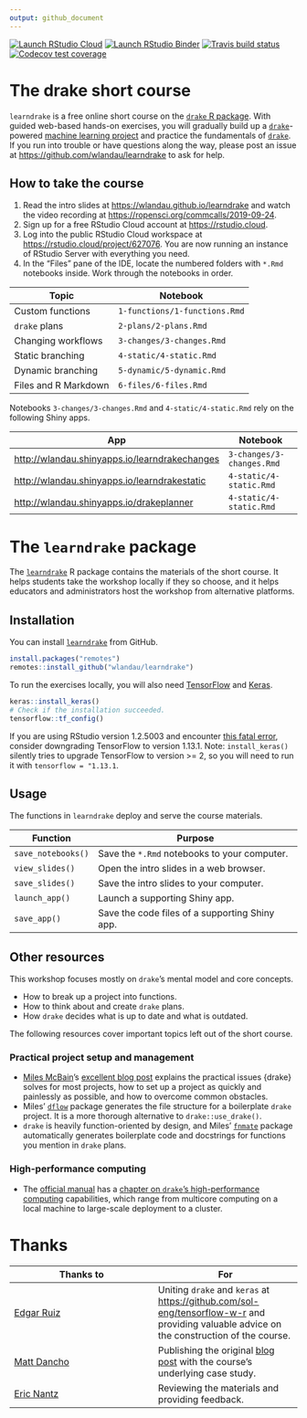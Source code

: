 ```yaml
---
output: github_document
---
```


[![Launch RStudio Cloud](https://img.shields.io/badge/RStudio-Cloud-blue)](https://rstudio.cloud/project/627076)
[![Launch RStudio Binder](http://mybinder.org/badge_logo.svg)](https://mybinder.org/v2/gh/wlandau/learndrake/binder?urlpath=rstudio)
[![Travis build status](https://travis-ci.org/wlandau/learndrake.svg?branch=master)](https://travis-ci.org/wlandau/learndrake)
[![Codecov test coverage](https://codecov.io/gh/wlandau/learndrake/branch/master/graph/badge.svg)](https://codecov.io/gh/wlandau/learndrake?branch=master)

# The drake short course

`learndrake` is a free online short course on the [`drake` R package](https://github.com/ropensci/drake). With guided web-based hands-on exercises, you will gradually build up a [`drake`](https://github.com/ropensci/drake)-powered [machine learning project](https://blogs.rstudio.com/tensorflow/posts/2018-01-11-keras-customer-churn/) and practice the fundamentals of  [`drake`](https://github.com/ropensci/drake). If you run into trouble or have questions along the way, please post an issue at <https://github.com/wlandau/learndrake> to ask for help.

## How to take the course

1. Read the intro slides at <https://wlandau.github.io/learndrake> and watch the video recording at <https://ropensci.org/commcalls/2019-09-24>.
2. Sign up for a free RStudio Cloud account at <https://rstudio.cloud>.
3. Log into the public RStudio Cloud workspace at <https://rstudio.cloud/project/627076>. You are now running an instance of RStudio Server with everything you need.
4. In the "Files" pane of the IDE, locate the numbered folders with `*.Rmd` notebooks inside. Work through the notebooks in order.

Topic | Notebook
---|---
Custom functions | `1-functions/1-functions.Rmd`
`drake` plans | `2-plans/2-plans.Rmd`
Changing workflows | `3-changes/3-changes.Rmd`
Static branching | `4-static/4-static.Rmd`
Dynamic branching | `5-dynamic/5-dynamic.Rmd`
Files and R Markdown | `6-files/6-files.Rmd`

Notebooks `3-changes/3-changes.Rmd` and `4-static/4-static.Rmd` rely on the following Shiny apps.

App | Notebook | 
---|---
 <http://wlandau.shinyapps.io/learndrakechanges> | `3-changes/3-changes.Rmd`
<http://wlandau.shinyapps.io/learndrakestatic> | `4-static/4-static.Rmd`
<http://wlandau.shinyapps.io/drakeplanner> | `4-static/4-static.Rmd`

# The `learndrake` package

The [`learndrake`](https://github.com/wlandau/learndrake) R package contains the materials of the short course. It helps students take the workshop locally if they so choose, and it helps educators and administrators host the workshop from alternative platforms.

## Installation 

You can install [`learndrake`](https://github.com/wlandau/learndrake) from GitHub.

```r
install.packages("remotes")
remotes::install_github("wlandau/learndrake")
```

To run the exercises locally, you will also need [TensorFlow](https://www.tensorflow.org) and [Keras](https://keras.io/).

```r
keras::install_keras()
# Check if the installation succeeded.
tensorflow::tf_config()
```

If you are using RStudio version 1.2.5003 and encounter [this fatal error](https://github.com/rstudio/rstudio/issues/6049), consider downgrading TensorFlow to version 1.13.1. Note: `install_keras()` silently tries to upgrade TensorFlow to version >= 2, so you will need to run it with `tensorflow = "1.13.1`.

## Usage

The functions in `learndrake` deploy and serve the course materials.

Function | Purpose
---|---
`save_notebooks()` | Save the `*.Rmd` notebooks to your computer.
`view_slides()` | Open the intro slides in a web browser.
`save_slides()` | Save the intro slides to your computer.
`launch_app()` | Launch a supporting Shiny app.
`save_app()` | Save the code files of a supporting Shiny app.

## Other resources

This workshop focuses mostly on `drake`'s mental model and core concepts.

* How to break up a project into functions.
* How to think about and create `drake` plans.
* How `drake` decides what is up to date and what is outdated.

The following resources cover important topics left out of the short course.

### Practical project setup and management

- [Miles McBain](https://github.com/MilesMcBain)'s [excellent blog post](https://milesmcbain.xyz/the-drake-post/) explains the practical issues {drake} solves for most projects, how to set up a project as quickly and painlessly as possible, and how to  overcome common obstacles.
- Miles' [`dflow`](https://github.com/MilesMcBain/dflow) package generates the file structure for a boilerplate `drake` project. It is a more thorough alternative to `drake::use_drake()`.
- `drake` is heavily function-oriented by design, and Miles' [`fnmate`](https://github.com/MilesMcBain/fnmate) package automatically generates boilerplate code and docstrings for functions you mention in `drake` plans.

### High-performance computing

- The [official manual](https://books.ropensci.org/drake) has a [chapter on `drake`'s  high-performance computing](https://books.ropensci.org/drake/hpc.html) capabilities, which range from multicore computing on a local machine to large-scale deployment to a cluster.

# Thanks

Thanks to | For
---|---
[Edgar Ruiz](https://github.com/edgararuiz) | Uniting `drake` and `keras` at <https://github.com/sol-eng/tensorflow-w-r> and providing valuable advice on the construction of the course.
[Matt Dancho](https://github.com/mdancho84) | Publishing the original [blog post](https://blogs.rstudio.com/tensorflow/posts/2018-01-11-keras-customer-churn/) with the course's underlying case study.
[Eric Nantz](https://github.com/rpodcast) | Reviewing the materials and providing feedback.

